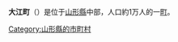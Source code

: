 {{日本町村|
自治體名=大江|
町村=町|
圖像=[[File:Aterazawa_Mogami_River_2006.jpg|240px]]|
圖像說明=左澤地區的[[最上川|最上川]]|
町村章=|
日文原名=大江町|
平假名=おおえまち|
羅馬字拼音=Ōe-machi|
都道府縣=山形縣|
支廳=|
郡=西村山郡|
編號=06324-0|
面積=153.92|
邊界未定=|
人口=9,661|
統計時間= |
自治體=[[寒河江市|寒河江市]]、[[西川町|西川町]]、[[朝日町_(山形縣)|朝日町]]、<br />[[中山町|中山町]]、[[山邊町|山邊町]]|
樹=杉|
花=紫陽花|
鳥=|
其他象徵物= |
其他象徵= |
郵遞區號=990-1101|
所在地=西村山郡大江町[[大字_(行政區劃)|大字]]左澤882番地1|
電話號碼=237-62-2111|
外部連結=http://www.town.oe.yamagata.jp/|
經度=|
緯度=|
地圖=|
註記=
}}
'''大江町'''（{{jpn|j=大江町|hg=おおえまち|rm=Ōe machi|f=y}}）是位于[[山形縣|山形縣]]中部，人口約1万人的一[[町|町]]。

{{山形縣}}
{{Authority control}}
{{DEFAULTSORT:Oe-machi}}
[[Category:山形縣的市町村|Category:山形縣的市町村]]